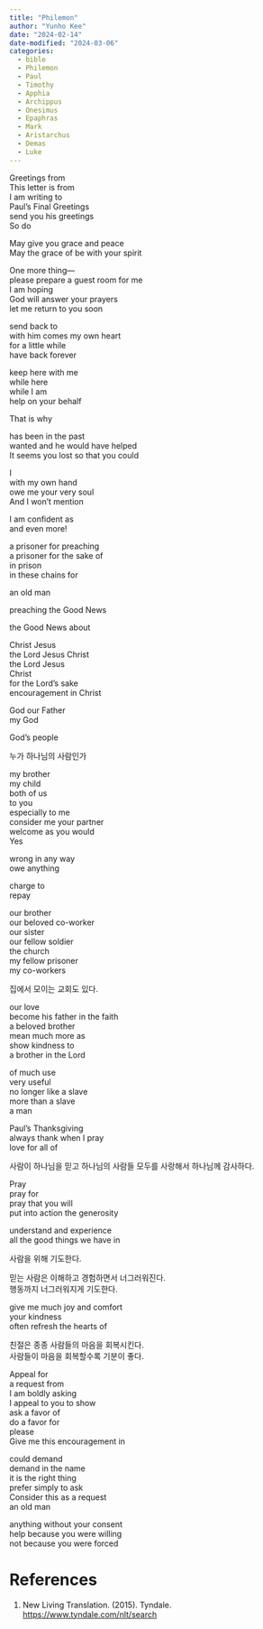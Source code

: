 ```yaml
---
title: "Philemon"
author: "Yunho Kee"
date: "2024-02-14"
date-modified: "2024-03-06"
categories:
  - bible
  - Philemon
  - Paul
  - Timothy
  - Apphia
  - Archippus
  - Onesimus
  - Epaphras
  - Mark
  - Aristarchus
  - Demas
  - Luke
---
```


Greetings from  
This letter is from  
I am writing to  
Paul's Final Greetings  
send you his greetings  
So do  

May give you grace and peace  
May the grace of be with your spirit  

One more thing—  
please prepare a guest room for me  
I am hoping  
God will answer your prayers  
let me return to you soon  

send back to  
with him comes my own heart  
for a little while  
have back forever  

keep here with me  
while here  
while I am  
help on your behalf  

That is why  

has been in the past  
wanted and he would have helped  
It seems you lost so that you could  

I  
with my own hand  
owe me your very soul  
And I won't mention  

I am confident as  
and even more!  

a prisoner for preaching  
a prisoner for the sake of  
in prison  
in these chains for  

an old man  

preaching the Good News  

the Good News about  

Christ Jesus  
the Lord Jesus Christ  
the Lord Jesus  
Christ  
for the Lord's sake  
encouragement in Christ  

God our Father  
my God  

God's people  

누가 하나님의 사람인가  

my brother  
my child  
both of us  
to you  
especially to me  
consider me your partner  
welcome as you would  
Yes  

wrong in any way  
owe anything  

charge to  
repay  

our brother  
our beloved co-worker  
our sister  
our fellow soldier  
the church  
my fellow prisoner  
my co-workers  

집에서 모이는 교회도 있다.  

our love  
become his father in the faith  
a beloved brother  
mean much more as  
show kindness to  
a brother in the Lord  

of much use  
very useful  
no longer like a slave  
more than a slave  
a man  

Paul's Thanksgiving  
always thank when I pray  
love for all of  

사람이 하나님을 믿고 하나님의 사람들 모두를 사랑해서 하나님께 감사하다.  

Pray  
pray for  
pray that you will  
put into action the generosity  

understand and experience  
all the good things we have in  

사람을 위해 기도한다.  

믿는 사람은 이해하고 경험하면서 너그러워진다.  
행동까지 너그러워지게 기도한다.  

give me much joy and comfort  
your kindness  
often refresh the hearts of  

친절은 종종 사람들의 마음을 회복시킨다.  
사람들이 마음을 회복할수록 기분이 좋다.  

Appeal for  
a request from  
I am boldly asking  
I appeal to you to show  
ask a favor of  
do a favor for  
please  
Give me this encouragement in  

could demand  
demand in the name  
it is the right thing  
prefer simply to ask  
Consider this as a request  
an old man  

anything without your consent  
help because you were willing  
not because you were forced  

# References  

1. New Living Translation. (2015). Tyndale. <https://www.tyndale.com/nlt/search>  
